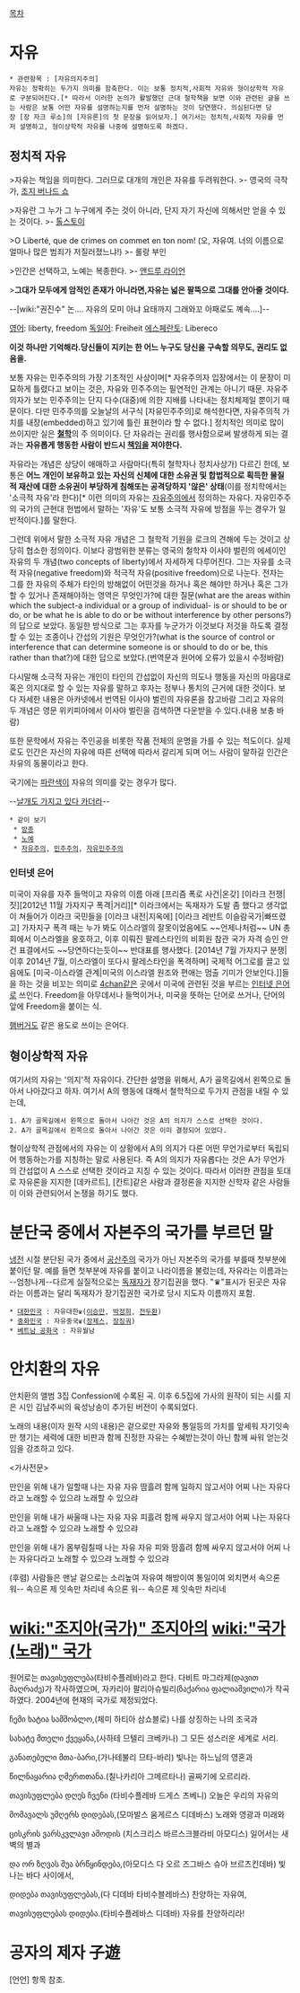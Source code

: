 [[목차]]
= 자유 =
 * 관련항목 : [자유의지주의]
 자유는 정확히는 두가지 의미를 함축한다. 이는 보통 정치적,사회적 자유와 형이상학적 자유로 구분되어진다.[* 따라서 이러한 논의가 활발했던 근대 철학책을 보면 이와 관련된 글을 쓰는 사람은 보통 어떤 자유를 설명하는지를 먼저 설명하는 것이 당연했다. 의심된다면 당장 [장 자크 루소]의 [자유론]의 첫 문장을 읽어보자.] 여기서는 정치적,사회적 자유를 먼저 설명하고, 형이상학적 자유를 나중에 설명하도록 하겠다.

== 정치적 자유 ==
>자유는 책임을 의미한다. 그러므로 대개의 개인은 자유를 두려워한다.
>- 영국의 극작가, [[조지 버나드 쇼]] 

>자유란 그 누가 그 누구에게 주는 것이 아니라, 단지 자기 자신에 의해서만 얻을 수 있는 것이다.
>- [[톨스토이]]

>O Liberté, que de crimes on commet en ton nom! (오, 자유여. 너의 이름으로 얼마나 많은 범죄가 저질러졌느냐!)
>- 롤랑 부인

>인간은 선택하고, 노예는 복종한다.
>- [[앤드루 라이언]]

>'''그대가 모두에게 암적인 존재가 아니라면,자유는 넓은 팔뚝으로 그대를 안아줄 것이다.'''

--[wiki:"권진수" 논.... 자유의 모미 아냐 요태까지 그래와꼬 아패로도 꼐속....]--

[[영어]]: liberty, freedom
[[독일어]]: Freiheit
[[에스페란토]]: Libereco

'''이것 하나만 기억해라.당신들이 지키는 한 어느 누구도 당신을 구속할 의무도, 권리도 없음을.'''

보통 자유는 민주주의의 가장 기초적인 사상이며[* 자유주의자 입장에서는 이 문장이 미묘하게 틀렸다고 보이는 것은, 자유와 민주주의는 필연적인 관계는 아니기 때문. 자유주의자가 보는 민주주의는 단지 다수(대중)에 의한 지배를 나타내는 정치체제일 뿐이기 때문이다. 다만 민주주의를 오늘날의 서구식 [자유민주주의]로 해석한다면, 자유주의적 가치를 내장(embedded)하고 있기에 틀린 표현이라 할 수 없다.] 정치적인 의미로 많이 쓰이지만 실은  '''[[철학]]'''의 주 의미이다. 단 자유라는 권리를 행사함으로써 발생하게 되는 결과는 '''자유롭게 행동한 사람이 반드시 [[책임]]을 져야한다.'''

자유라는 개념은 상당이 애매하고 사람마다(특히 철학자나 정치사상가) 다르긴 한데, 보통은 '''어느 개인이 보유하고 있는 자신의 신체에 대한 소유권 및 합법적으로 획득한 물질적 재산에 대한 소유권이 부당하게 침해또는 공격당하지 '않은' 상태'''(이를 정치학에서는 '소극적 자유'라 한다)[* 이런 의미의 자유는 [[자유주의]]에서 정의하는 자유다. 자유민주주의 국가의 근현대 헌법에서 말하는 '자유'도 보통 소극적 자유에 방점을 두는 경우가 일반적이다.]를 말한다. 

그런데 위에서 말한 소극적 자유 개념은 그 철학적 기원을 로크의 견해에 두는 것이고 상당히 협소한 정의이다. 이보다 광범위한 분류는 영국의 철학자 이사야 벌린의 에세이인 자유의 두 개념(two concepts of liberty)에서 자세하게 다루어진다. 그는 자유를 소극적 자유(negative freedom)와 적극적 자유(positive freedom)으로 나눈다. 전자는 그를 한 자유의 주체가 타인의 방해없이 어떤것을 하거나 혹은 해야만 하거나 혹은 그가 할 수 있거나 존재해야하는 영역은 무엇인가?에 대한 질문(what are the areas within which the subject-a individual or a group of individual- is or should to be or do, or be what he is able to do or be without interference by other persons?)의 답으로 보았다. 동일한 방식으로 그는 후자를 누군가가 이것보다 저것을 하도록 결정할 수 있는 조종이나 간섭의 기원은 무엇인가?(what is the source of control or interference that can determine someone is or should to do or be, this rather than that?)에 대한 답으로 보았다.(번역문과 원어에 오류가 있을시 수정바람)

다시말해 소극적 자유는 개인이 타인의 간섭없이 자신의 의도나 행동을 자신의 마음대로 혹은 의지대로 할 수 있는 자유를 말하고 후자는 정부나 통치의 근거에 대한 것이다. 보다 자세한 내용은 아카넷에서 번역된 이사야 벌린의 자유론을 참고바람 그리고 자유의 두 개념은 영문 위키피아에서 이사야 벌린을 검색하면 다운받을 수 있다.(내용 보충 바람)

또한 문학에서 자유는 주인공을 비롯한 작품 전체의 운명을 가를 수 있는 척도이다. 실제로도 인간은 자신의 자유에 따른 선택에 따라서 갈리게 되며 어느 사람이 말하길 인간은 자유의 동물이라고 한다.

국기에는 [[파란색]]이 자유의 의미를 갖는 경우가 많다.

--[[스타크래프트 2: 자유의 날개|날개도 가지고 있다 카더라]]--

 * 같이 보기
  * [[방종]]
  * [[노예]]
  * [[자유주의]], [[민주주의]], [[자유민주주의]]

=== 인터넷 은어 ===
미국이 자유를 자주 들먹이고 자유의 이름 아래 [프리즘 폭로 사건|온갖] [이라크 전쟁|짓][2012년 11월 가자지구 폭격|거리][* 이라크에서는 독재자가 도발 좀 했다고 생각없이 쳐들어가 이라크 국민들을 [이라크 내전|지옥에] [이라크 레반트 이슬람국가|빠뜨렸고] 가자지구 폭격 때는 누가 봐도 이스라엘의 잘못이었음에도 ~~언제나처럼~~ UN 총회에서 이스라엘을 옹호하고, 이후 이뤄진 팔레스타인의 비회원 참관 국가 자격 승인 안건 표결에서도 ~~당연하다는듯이~~ 반대표를 행사했다. [2014년 7월 가자지구 분쟁|이후 2014년 7월, 이스라엘이 또다시 팔레스타인을 폭격하며] 국제적 어그로를 끌고 있음에도 [미국-이스라엘 관계|미국의 이스라엘 원조와 편애는 멈출 기미가 안보인다.]]들을 하는 것을 비꼬는 의미로 [[4chan]]같은 곳에서 미국에 관련된 것을 부르는 [[인터넷 은어]]로 쓰인다. Freedom을 아무데서나 들먹이거나, 미국을 뜻하는 단어로 쓰거나, 단어의 앞에 Freedom을 붙이는 식.

[[햄버거]]도 같은 용도로 쓰이는 은어다.

== 형이상학적 자유 ==
여기서의 자유는 '의지'적 자유이다. 간단한 설명을 위해서, A가 골목길에서 왼쪽으로 돌아서 나아갔다고 하자. 여기서 A의 행동에 대해서 철학적으로 두가지 관점을 내릴 수 있는데, 
 1. A가 골목길에서 왼쪽으로 돌아서 나아간 것은 A의 의지가 스스로 선택한 것이다.
 2. A가 골목길에서 왼쪽으로 돌아서 나아간 것은 이미 결정되어 있었다.
형이상학적 관점에서의 자유는 이 상황에서 A의 의지가 다른 어떤 무언가로부터 독립되어 행동하는가를 지칭하는 말로 사용된다. 즉 A의 의지가 자유롭다는 것은 A가 무언가의 간섭없이 A 스스로 선택한 것이라고 지칭 수 있는 것이다. 따라서 이러한 관점을 토대로 자유론을 지지한 [데카르트], [칸트]같은 사람과 결정론을 지지한 신학자 같은 사람들이 이와 관련되어서 논쟁을 하기도 했다. 

= 분단국 중에서 자본주의 국가를 부르던 말 =
[[냉전]] 시절 분단된 국가 중에서 [[공산주의]] 국가가 아닌 자본주의 국가를 부를때 첫부분에 붙이던 말. 예를 들면 첫부분에 자유를 붙이고 나라이름을 불렀는데, 자유라는 이름과는 --엄청나게--다르게 실질적으로는 [[독재]]자가 장기집권을 했다. "♛"표시가 된곳은 자유라는 이름과는 달리 독재자가 장기집권한 국가로 당시 지도자 이름까지 포함.

 * [[대한민국]] : 자유대한♛([[이승만]], [[박정희]], [[전두환]])
 * [[중화민국]] : 자유중국♛([[장제스]], [[장징궈]])
 * [[베트남 공화국]] : 자유월남

= 안치환의 자유 =
{{{#!html
 <object width="480" height="385"><param name="movie" value="http://www.youtube.com/v/Z0yaE61oLMA&hl=ko_KR&fs=1&"></param><param name="allowFullScreen" value="true"></param><param name="allowscriptaccess" value="always"></param><embed src="http://www.youtube.com/v/Z0yaE61oLMA&hl=ko_KR&fs=1&" type="application/x-shockwave-flash" allowscriptaccess="always" allowfullscreen="true" width="480" height="385"></embed></object>
}}}

안치환의 앨범 3집 Confession에 수록된 곡. 이후 6.5집에 가사의 원작이 되는 시를 지은 시인 김남주씨의 육성낭송이 추가된 버전이 수록되었다.

노래의 내용(이자 원작 시의 내용)은 겉으로만 자유와 통일등의 가치를 앞세워 자기잇속만 챙기는 세력에 대한 비판과 함께 진정한 자유는 수혜받는것이 아닌 함께 싸워 얻는것임을 강조하고 있다.

<가사전문>

만인을 위해 내가 일할때 나는 자유 자유
땀흘려 함께 일하지 않고서야 어찌 나는 자유다 라고
노래할 수 있으랴
노래할 수 있으랴

만인을 위해 내가 싸울때 나는 자유 자유
피흘려 함께 싸우지 않고서야 어찌 나는 자유다 라고
노래할 수 있으랴
노래할 수 있으랴

만인을 위해 내가 몸부림칠때 나는 자유 자유
피와 땀흘려 함께 싸우지 않고서야 어찌 나는 자유다라고
노래할 수 있으랴
노래할 수 있으랴

(후렴)
사람들은 맨날 겉으로는 소리높여
자유여 해방이여 통일이여 외치면서
속으론 워-- 속으론 제 잇속만 차리네
속으론 워-- 속으론 제 잇속만 차리네

= [[wiki:"조지아(국가)" 조지아]]의 [[wiki:"국가(노래)" 국가]] =
원어로는 თავისუფლება(타비수플레바)라고 한다. 다비트 마그라제(დავით მაღრაძე)가 작사하였으며, 자카리아 팔리아슈빌리(ზაქარია ფალიაშვილი)가 작곡하였다. 2004년에 현재의 국가로 제정되었다.

{{{#!html
<iframe width="560" height="315" src="http://www.youtube.com/embed/EXcQWdhYIPs" frameborder="0" allowfullscreen></iframe>}}}

ჩემი ხატია სამშობლო,(체미 하티아 삼쇼블로)
나를 상징하는 나의 조국과

სახატე მთელი ქვეყანა,(사하테 므텔리 크베카나)
그 모든 성스러운 세계로 서리. 

განათებული მთა-ბარი,(가나테불리 므타-바리)
빛나는 하느님의 영혼과

წილნაყარია ღმერთთანა.(칠나카리아 그메르타나)
골짜기에 오르리라.

თავისუფლება დღეს ჩვენი (타비수플레바 드게스 츠베니)
오늘은 우리의 자유의 

მომავალს უმღერს დიდებას,(모마발스 움게르스 디데바스)
노래와 영광과 미래와

ცისკრის ვარსკვლავი ამოდის  (치스크리스 바르스크블라비 아모디스)
일어서는 새벽의 별과 

და ორ ზღვას შუა ბრწყინდება,(아모디스 다 오르 즈그바스 슈아 브르츠킨데바)
빛나는 바다 사이에서,

დიდება თავისუფლებას,(다 디데바 타비수블레바스)
찬양하는 자유여, 

თავისუფლებას დიდება.(타비수플레바스 디데바)
자유를 찬양하리라! 

= 공자의 제자 子遊 =
[언언] 항목 참조.
